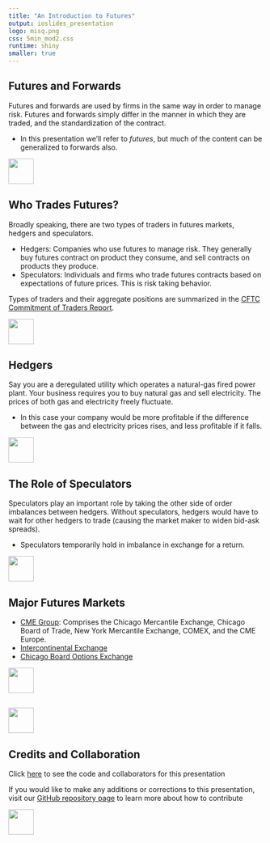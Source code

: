 ```yaml
---
title: "An Introduction to Futures"
output: ioslides_presentation
logo: misq.png
css: 5min_mod2.css
runtime: shiny
smaller: true
---
```


## Futures and Forwards

Futures and forwards are used by firms in the same way in order to manage risk.  Futures and forwards simply differ in the manner in which they are traded, and the standardization of the contract.

- In this presentation we'll refer to *futures*, but much of the content can be generalized to forwards also.

<div class="MIfooter"><img src="mi.png" style="height:50px;"></div> 

## Who Trades Futures?

Broadly speaking, there are two types of traders in futures markets, hedgers and speculators.

-  Hedgers: Companies who use futures to manage risk.  They generally buy futures contract on product they consume, and sell contracts on products they produce.
-  Speculators: Individuals and firms who trade futures contracts based on expectations of future prices.  This is risk taking behavior.

Types of traders and their aggregate positions are summarized in the [CFTC Commitment of Traders Report](http://www.cftc.gov/Marketreports/CommitmentsofTraders/index.htm).

<div class="MIfooter"><img src="mi.png" style="height:50px;"></div> 

## Hedgers

Say you are a deregulated utility which operates a natural-gas fired power plant.  Your business requires you to buy natural gas and sell electricity.  The prices of both gas and electricity freely fluctuate.

- In this case your company would be more profitable if the difference between the gas and electricity prices rises, and less profitable if it falls.  


<div class="MIfooter"><img src="mi.png" style="height:50px;"></div> 

## The Role of Speculators

Speculators play an important role by taking the other side of order imbalances between hedgers. Without speculators, hedgers would have to wait for other hedgers to trade (causing the market maker to widen bid-ask spreads).  

-  Speculators temporarily hold in imbalance in exchange for a return. 

<div class="MIfooter"><img src="mi.png" style="height:50px;"></div> 

## Major Futures Markets

- [CME Group](http://www.cmegroup.com/): Comprises the Chicago Mercantile Exchange, Chicago Board of Trade, New York Mercantile Exchange, COMEX, and the CME Europe.  
- [Intercontinental Exchange]()
- [Chicago Board Options Exchange](http://www.cboe.com/)


<div class="MIfooter"><img src="mi.png" style="height:50px;"></div> 


##

<!-- interactive app: pull and plot futures data -->

<div class="MIfooter"><img src="mi.png" style="height:50px;"></div> 

## Credits and Collaboration

Click [here](https://github.com/FinancialMarkets/5MinuteFinance/blob/master/Commodities/nat_gas_markets/nat_gas_markets.Rmd) to see the code and collaborators for this presentation

If you would like to make any additions or corrections to this presentation, visit our [GitHub repository page](https://github.com/FinancialMarkets/5MinuteFinance#how-to-contribute) to learn more about how to contribute

<div class="MIfooter"><img src="mi.png" style="height:50px;"></div> 

